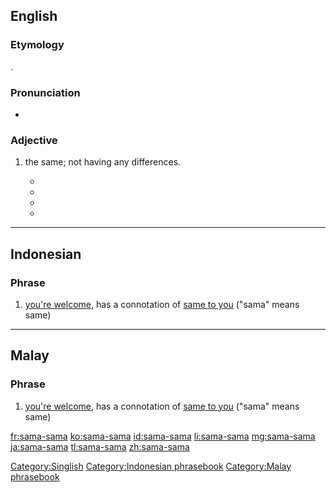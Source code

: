 ==English==

===Etymology===
{{etyl|ms|en}} {{m|ms|sama||together}}.

===Pronunciation===
* {{a|Singapore}} {{IPA|/sʌmʌ-sʌmʌ/|lang=en}}

===Adjective===
# {{label|en|Singapore|informal}} the same; not having any differences.
#* {{quote-book|date=October 05, 2006|title=Kaffein-nated: Funny Thing: Singlish|passage=What else, you tell me, can make a group of young men from various backgrounds, educational levels and races doing their National Service (aka Army) and communicating on a '''sama-sama''' wavelength?}}
#* {{quote-book|date=May 30, 2008|title=‘Little People’: A Clarification: Opinionated|passage=Then all the apologists come and try defend this tai-tai. Come on la. They are all '''sama-sama''' elitist.}}
#* {{quote-book|date=February 27, 2009|title=Exclusive Interview With Mas Selamat Bin Kastari|passage=If I do, I just call my brudders activate 3 Bangla, hide in 3 different cars of '''sama-sama''' brand and then tip off ICA.}}
#* {{quote-book|date=August 26, 2015|author=Gwee Li Sui|title=Singapore English Archives- The Middle Ground SinGweesh on Wednesday: Kua Kua|passage=Well, “dun dun dun dun” and “kua kua” are '''sama-sama''' because “kua kua” also at once casts real life as a movie.}}

[[Category:Singlish]]

----

==Indonesian==

===Phrase===
{{head|id|phrase|head=[[sama]]-[[sama]]}}

# [[you're welcome]], has a connotation of [[same to you]] ("sama" means same)

[[Category:Indonesian phrasebook]]

----

==Malay==

===Phrase===
{{head|ms|phrase|head=[[sama]]-[[sama]]}}

# [[you're welcome]], has a connotation of [[same to you]] ("sama" means same)

[[Category:Malay phrasebook]]

{{attention|ms|needs checking 09:18, 20 March 2016 (UTC)}}

[[fr:sama-sama]]
[[ko:sama-sama]]
[[id:sama-sama]]
[[li:sama-sama]]
[[mg:sama-sama]]
[[ja:sama-sama]]
[[tl:sama-sama]]
[[zh:sama-sama]]